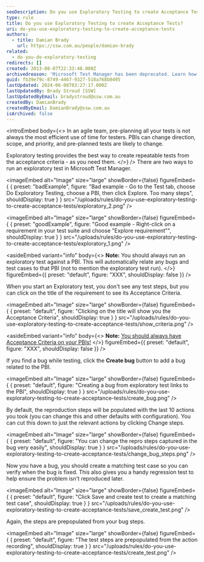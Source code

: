 ```yaml
---
seoDescription: Do you use Exploratory Testing to create Acceptance Tests? Learn how to run exploratory tests in Microsoft Test Manager and turn them into repeatable acceptance tests.
type: rule
title: Do you use Exploratory Testing to create Acceptance Tests?
uri: do-you-use-exploratory-testing-to-create-acceptance-tests
authors:
  - title: Damian Brady
    url: https://ssw.com.au/people/damian-brady
related:
  - do-you-do-exploratory-testing
redirects: []
created: 2013-08-07T22:33:48.000Z
archivedreason: 'Microsoft Test Manager has been deprecated. Learn how to use the "Test & Feedback" extension for exploratory testing: [https://www.ssw.com.au/rules/do-you-do-exploratory-testing](/rules/do-you-do-exploratory-testing)'
guid: fb39e79c-8749-4467-9327-518a768b0495
lastUpdated: 2024-06-08T03:27:17.000Z
lastUpdatedBy: Brady Stroud [SSW]
lastUpdatedByEmail: bradystroud@ssw.com.au
createdBy: DamianBrady
createdByEmail: DamianBrady@ssw.com.au
isArchived: false
---
```


<introEmbed
  body={<>
In an agile team, pre-planning all your tests is not always the most efficient use of time for testers. PBIs can change direction, scope, and priority, and pre-planned tests are likely to change.

Exploratory testing provides the best way to create repeatable tests from the acceptance criteria - as you need them.
  </>}
/>
There are two ways to run an exploratory test in Microsoft Test Manager.

<imageEmbed
  alt="Image"
  size="large"
  showBorder={false}
  figureEmbed={ {
    preset: "badExample",
    figure: "Bad example - Go to the Test tab, choose Do Exploratory Testing, choose a PBI, then click Explore. Too many steps",
    shouldDisplay: true
  } }
  src="/uploads/rules/do-you-use-exploratory-testing-to-create-acceptance-tests/exploratory_2.png"
/>

<imageEmbed
  alt="Image"
  size="large"
  showBorder={false}
  figureEmbed={ {
    preset: "goodExample",
    figure: "Good example - Right-click on a requirement in your test suite and choose \"Explore requirement\"",
    shouldDisplay: true
  } }
  src="/uploads/rules/do-you-use-exploratory-testing-to-create-acceptance-tests/exploratory_1.png"
/>

<asideEmbed
  variant="info"
  body={<>
    **Note:** You should always run an exploratory test against a PBI. This will automatically relate any bugs and test cases to that PBI (not to mention the exploratory test run).
  </>}
  figureEmbed={{
    preset: "default",
    figure: "XXX",
    shouldDisplay: false
  }}
/>

When you start an Exploratory test, you don't see any test steps, but you can click on the title of the requirement to see its Acceptance Criteria.


<imageEmbed
  alt="Image"
  size="large"
  showBorder={false}
  figureEmbed={ {
    preset: "default",
    figure: "Clicking on the title will show you the Acceptance Criteria",
    shouldDisplay: true
  } }
  src="/uploads/rules/do-you-use-exploratory-testing-to-create-acceptance-tests/show_criteria.png"
/>

<asideEmbed
  variant="info"
  body={<>
    **Note:** [You should always have Acceptance Criteria on your PBIs!](/do-your-user-stories-include-acceptance-criteria-aka-never-assume-automatic-gold-plating)
  </>}
  figureEmbed={{
    preset: "default",
    figure: "XXX",
    shouldDisplay: false
  }}
/>

If you find a bug while testing, click the **Create bug** button to add a bug related to the PBI.


<imageEmbed
  alt="Image"
  size="large"
  showBorder={false}
  figureEmbed={ {
    preset: "default",
    figure: "Creating a bug from exploratory test links to the PBI",
    shouldDisplay: true
  } }
  src="/uploads/rules/do-you-use-exploratory-testing-to-create-acceptance-tests/create_bug.png"
/>

By default, the reproduction steps will be populated with the last 10 actions you took (you can change this and other defaults with configuration). You can cut this down to just the relevant actions by clicking Change steps.


<imageEmbed
  alt="Image"
  size="large"
  showBorder={false}
  figureEmbed={ {
    preset: "default",
    figure: "You can change the repro steps captured in the bug very easily",
    shouldDisplay: true
  } }
  src="/uploads/rules/do-you-use-exploratory-testing-to-create-acceptance-tests/change_bug_steps.png"
/>

Now you have a bug, you should create a matching test case so you can verify when the bug is fixed. This also gives you a handy regression test to help ensure the problem isn't reproduced later.


<imageEmbed
  alt="Image"
  size="large"
  showBorder={false}
  figureEmbed={ {
    preset: "default",
    figure: "Click Save and create test to create a matching test case",
    shouldDisplay: true
  } }
  src="/uploads/rules/do-you-use-exploratory-testing-to-create-acceptance-tests/save_create_test.png"
/>

Again, the steps are prepopulated from your bug steps.


<imageEmbed
  alt="Image"
  size="large"
  showBorder={false}
  figureEmbed={ {
    preset: "default",
    figure: "The test steps are prepopulated from the action recording",
    shouldDisplay: true
  } }
  src="/uploads/rules/do-you-use-exploratory-testing-to-create-acceptance-tests/create_test.png"
/>
